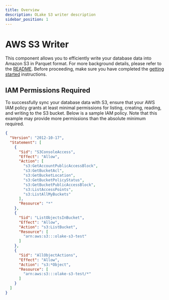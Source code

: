 ```yaml
---
title: Overview
description: OLake S3 writer description
sidebar_position: 1
---
```


# AWS S3 Writer

This component allows you to efficiently write your database data into Amazon S3 in Parquet format. For more background details, please refer to the [README](https://github.com/datazip-inc/olake/blob/master/README.md). Before proceeding, make sure you have completed the [getting started](../category/getting-started) instructions.


## IAM Permissions Required

To successfully sync your database data with S3, ensure that your AWS IAM policy grants at least minimal permissions for listing, creating, reading, and writing to the S3 bucket. Below is a sample IAM policy. Note that this example may provide more permissions than the absolute minimum required.

```json
{
  "Version": "2012-10-17",
  "Statement": [
    {
      "Sid": "S3ConsoleAccess",
      "Effect": "Allow",
      "Action": [
        "s3:GetAccountPublicAccessBlock",
        "s3:GetBucketAcl",
        "s3:GetBucketLocation",
        "s3:GetBucketPolicyStatus",
        "s3:GetBucketPublicAccessBlock",
        "s3:ListAccessPoints",
        "s3:ListAllMyBuckets"
      ],
      "Resource": "*"
    },
    {
      "Sid": "ListObjectsInBucket",
      "Effect": "Allow",
      "Action": "s3:ListBucket",
      "Resource": [
        "arn:aws:s3:::olake-s3-test"
      ]
    },
    {
      "Sid": "AllObjectActions",
      "Effect": "Allow",
      "Action": "s3:*Object",
      "Resource": [
        "arn:aws:s3:::olake-s3-test/*"
      ]
    }
  ]
}
```

